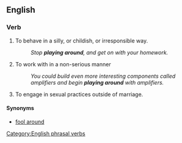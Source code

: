 ==English==

===Verb===
{{infl|en-verb|head=[[play]] [[around]]}}

# To behave in a silly, or childish, or irresponsible way.
#: ''Stop '''playing around''', and get on with your homework.''
# To work with in a non-serious manner
#: ''You could build even more interesting components called amplifiers and begin '''playing around''' with amplifiers.''
# {{idiom}} To engage in sexual practices outside of marriage.

====Synonyms====
* [[fool around]]

[[Category:English phrasal verbs]]